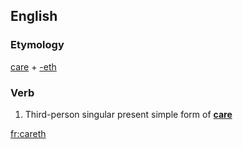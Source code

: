 ==English==

===Etymology===
[[care]] + [[-eth]]

===Verb===
{{infl|en|verb form}}

# {{archaic}} Third-person singular present simple form of '''[[care]]'''

{{anagrams:en/acehrt}}
[[fr:careth]]